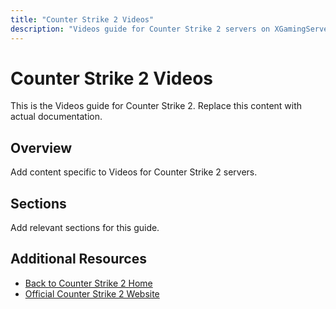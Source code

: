 ```yaml
---
title: "Counter Strike 2 Videos"
description: "Videos guide for Counter Strike 2 servers on XGamingServer"
---
```


# Counter Strike 2 Videos

This is the Videos guide for Counter Strike 2. Replace this content with actual documentation.

## Overview

Add content specific to Videos for Counter Strike 2 servers.

## Sections

Add relevant sections for this guide.

## Additional Resources

- [Back to Counter Strike 2 Home](./index)
- [Official Counter Strike 2 Website](https://example.com)
